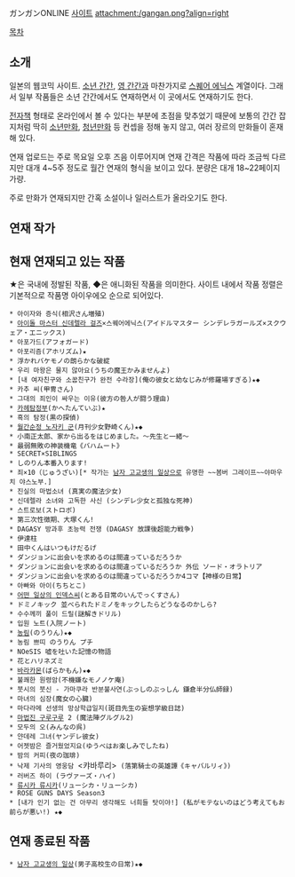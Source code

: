 ガンガンONLINE [http://www.ganganonline.com/ 사이트]
attachment:/gangan.png?align=right

[[목차]]
== 소개 == 
일본의 웹코믹 사이트. [[소년 간간]], [[영 간간]]과 마찬가지로 [[스퀘어 에닉스]] 계열이다. 그래서 일부 작품들은 소년 간간에서도 연재하면서 이 곳에서도 연재하기도 한다.

[[전자책]] 형태로 온라인에서 볼 수 있다는 부분에 초점을 맞추었기 때문에 보통의 간간 잡지처럼 딱히 [[소년만화]], [[청년만화]] 등 컨셉을 정해 놓지 않고, 여러 장르의 만화들이 혼재해 있다.

연재 업로드는 주로 목요일 오후 즈음 이루어지며 연재 간격은 작품에 따라 조금씩 다르지만 대개 4~5주 정도로 월간 연재의 형식을 보이고 있다. 분량은 대개 18~22페이지 가량. 

주로 만화가 연재되지만 간혹 소설이나 일러스트가 올라오기도 한다. 

== 연재 작가 == 

== 현재 연재되고 있는 작품 == 
★은 국내에 정발된 작품, ◆은 애니화된 작품을 의미한다. 사이트 내에서 작품 정렬은 기본적으로 작품명 아이우에오 순으로 되어있다.  
 * 아이자와 증식(相沢さん増殖)
 * [[아이돌 마스터 신데렐라 걸즈]]×스퀘어에닉스(アイドルマスター シンデレラガールズ×スクウェア・エニックス)
 * 아포가드(アフォガード)
 * 아포리즘(アホリズム)★
 * 浮かれバケモノの朗らかな破綻
 * 우리 마왕은 물지 않아요(うちの魔王かみませんよ)
 * [내 여자친구와 소꿉친구가 완전 수라장](俺の彼女と幼なじみが修羅場すぎる)★◆
 * 카추 씨(甲冑さん)
 * 그대의 죄인이 싸우는 이유(彼方の咎人が闘う理由)
 * [[카헤탐정부]](かへたんていぶ)★
 * 흑의 탐정(黒の探偵)
 * [[월간순정 노자키 군]](月刊少女野崎くん)★◆
 * 小南正太郎、家から出るをはじめました。～先生と一緒～
 * 最弱無敗の神装機竜《バハムート》
 * SECRET×SIBLINGS
 * しのりん本番入ります!
 * 죄×10（じゅうざい)[* 작가는 [[남자 고교생의 일상]]으로 유명한 ~~봄버 그레이프~~야마우치 야스노부.]
 * 진실의 마법소녀 (真実の魔法少女)
 * 신데렐라 소녀와 고독한 사신 (シンデレ少女と孤独な死神)
 * 스트로보(ストロボ)
 * 第三次性徴期、大塚くん!
 * DAGASY 방과후 초능력 전쟁 (DAGASY 放課後超能力戦争)
 * 伊達柱
 * 田中くんはいつもけだるげ
 * ダンジョンに出会いを求めるのは間違っているだろうか
 * ダンジョンに出会いを求めるのは間違っているだろうか 外伝 ソード・オラトリア
 * ダンジョンに出会いを求めるのは間違っているだろうか4コマ【神様の日常】
 * 아빠와 아이(ちちとこ)
 * [[어떤 일상의 인덱스씨]](とある日常のいんでっくすさん)
 * ドミノキック 並べられたドミノをキックしたらどうなるのかしら?
 * 수수께끼 풀이 드릴(謎解きドリル)
 * 입원 노트(入院ノート)
 * [[농림]](のうりん)★◆
 * 농림 쁘띠 のうりん プチ
 * NOeSIS 嘘を吐いた記憶の物語
 * 花とハリネズミ
 * [[바라카몬]](ばらかもん)★◆
 * 불쾌한 원령암(不機嫌なモノノケ庵)
 * 붓시의 붓신 - 가마쿠라 반분불사연(ぶっしのぶっしん 鎌倉半分仏師録)
 * 마녀의 심장(魔女の心臓)
 * 마다라메 선생의 망상학급일지(斑目先生の妄想学級日誌)
 * [[마법진 구루구루]] 2 (魔法陣グルグル2)
 * 모두의 오(みんなの呉)
 * 얀데레 그녀(ヤンデレ彼女)
 * 어젯밤은 즐거웠었지요(ゆうべはお楽しみでしたね)
 * 밤의 커피(夜の珈琲)
 * 낙제 기사의 영웅담 <캬바루리> (落第騎士の英雄譚《キャバルリィ》)
 * 러버즈 하이 (ラヴァーズ・ハイ)
 * [[류시카 류시카]](リューシカ・リューシカ)
 * ROSE GUNS DAYS Season3
 * [내가 인기 없는 건 아무리 생각해도 너희들 탓이야!] (私がモテないのはどう考えてもお前らが悪い!) ★◆
== 연재 종료된 작품 ==
 * [[남자 고교생의 일상]](男子高校生の日常)★◆
